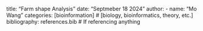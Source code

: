 title: "Farm shape Analysis"
date: "Septmeber 18 2024"
author:
  - name: "Mo Wang" 
categories: [bioinformation] # [biology, bioinformatics, theory, etc.]
bibliography: references.bib # If referencing anything